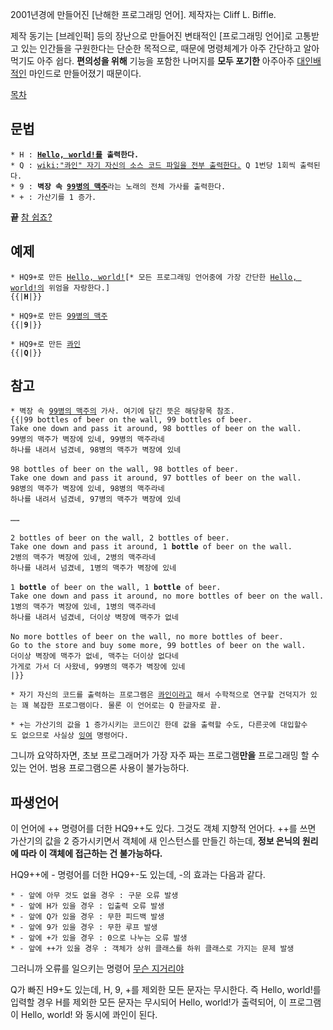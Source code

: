 2001년경에 만들어진 [난해한 프로그래밍 언어]. 제작자는 Cliff L. Biffle.

제작 동기는 [브레인퍽] 등의 장난으로 만들어진 변태적인 [프로그래밍 언어]로 고통받고 있는 인간들을 구원한다는 단순한 목적으로, 때문에 명령체계가 아주 간단하고 알아먹기도 아주 쉽다. '''편의성을 위해''' 기능을 포함한 나머지를 '''모두 포기한''' 아주아주 [[대인배]]적인 마인드로 만들어졌기 때문이다. 

[[목차]]
== 문법 ==
 * H : '''[[Hello, world!]]를 출력한다.'''
 * Q : [[wiki:"콰인" 자기 자신의 소스 코드 파일을 전부 출력한다.]] Q 1번당 1회씩 출력된다.
 * 9 : '''벽장 속 [[99병의 맥주]]'''라는 노래의 전체 가사를 출력한다.
 * + : 가산기를 1 증가.

'''끝'''
[[참 쉽죠?]]

== 예제 ==

 * HQ9+로 만든 [[Hello, world!]][* 모든 프로그래밍 언어중에 가장 간단한 [[Hello, world!]]의 위엄을 자랑한다.]
 {{|'''H'''|}}

 * HQ9+로 만든 [[99병의 맥주]]
 {{|'''9'''|}}

 * HQ9+로 만든 [[콰인]]
 {{|'''Q'''|}}

== 참고 ==

 * 벽장 속 [[99병의 맥주]]의 가사. 여기에 담긴 뜻은 해당항목 참조.
 {{|99 bottles of beer on the wall, 99 bottles of beer.
 Take one down and pass it around, 98 bottles of beer on the wall.
 99병의 맥주가 벽장에 있네, 99병의 맥주라네
 하나를 내려서 넘겼네, 98병의 맥주가 벽장에 있네
 
 98 bottles of beer on the wall, 98 bottles of beer.
 Take one down and pass it around, 97 bottles of beer on the wall.
 98병의 맥주가 벽장에 있네, 98병의 맥주라네
 하나를 내려서 넘겼네, 97병의 맥주가 벽장에 있네
 
 ……
 
 2 bottles of beer on the wall, 2 bottles of beer.
 Take one down and pass it around, 1 '''bottle''' of beer on the wall.
 2병의 맥주가 벽장에 있네, 2병의 맥주라네
 하나를 내려서 넘겼네, 1병의 맥주가 벽장에 있네
 
 1 '''bottle''' of beer on the wall, 1 '''bottle''' of beer.
 Take one down and pass it around, no more bottles of beer on the wall.
 1병의 맥주가 벽장에 있네, 1병의 맥주라네
 하나를 내려서 넘겼네, 더이상 벽장에 맥주가 없네
 
 No more bottles of beer on the wall, no more bottles of beer. 
 Go to the store and buy some more, 99 bottles of beer on the wall.
 더이상 벽장에 맥주가 없네, 맥주는 더이상 없다네
 가게로 가서 더 사왔네, 99병의 맥주가 벽장에 있네
 |}}

 * 자기 자신의 코드를 출력하는 프로그램은 [[콰인]]이라고 해서 수학적으로 연구할 건덕지가 있는 꽤 복잡한 프로그램이다. 물론 이 언어로는 Q 한글자로 끝. 

 * +는 가산기의 값을 1 증가시키는 코드이긴 한데 값을 출력할 수도, 다른곳에 대입할수도 없으므로 사실상 [[잉여]] 명령어다.

그니까 요약하자면, 초보 프로그래머가 가장 자주 짜는 프로그램'''만을''' 프로그래밍 할 수 있는 언어. 범용 프로그램으론 사용이 불가능하다.

== 파생언어 ==
이 언어에 ++ 명령어를 더한 HQ9++도 있다. 그것도 객체 지향적 언어다. ++를 쓰면 가산기의 값을 2 증가시키면서 객체에 새 인스턴스를 만들긴 하는데, '''정보 은닉의 원리에 따라 이 객체에 접근하는 건 불가능하다.'''

HQ9++에 - 명령어를 더한 HQ9+-도 있는데, -의 효과는 다음과 같다.

 * - 앞에 아무 것도 없을 경우 : 구문 오류 발생
 * - 앞에 H가 있을 경우 : 입출력 오류 발생
 * - 앞에 Q가 있을 경우 : 무한 피드백 발생
 * - 앞에 9가 있을 경우 : 무한 루프 발생
 * - 앞에 +가 있을 경우 : 0으로 나누는 오류 발생
 * - 앞에 ++가 있을 경우 : 객체가 상위 클래스를 하위 클래스로 가지는 문제 발생

그러니까 오류를 일으키는 명령어 [[무슨 지거리야]]

Q가 빠진 H9+도 있는데, H, 9, +를 제외한 모든 문자는 무시한다. 즉 Hello, world!를 입력할 경우 H를 제외한 모든 문자는 무시되어 Hello, world!가 출력되어, 이 프로그램이 Hello, world! 와 동시에 콰인이 된다.
